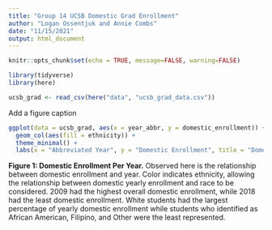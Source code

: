 ```yaml
---
title: "Group 14 UCSB Domestic Grad Enrollment"
author: "Logan Ossentjuk and Annie Combs"
date: "11/15/2021"
output: html_document
---
```


```r
knitr::opts_chunk$set(echo = TRUE, message=FALSE, warning=FALSE)

library(tidyverse)
library(here)
```

```r
ucsb_grad <- read_csv(here("data", "ucsb_grad_data.csv"))
```

Add a figure caption

```r
ggplot(data = ucsb_grad, aes(x = year_abbr, y = domestic_enrollment)) +
  geom_col(aes(fill = ethnicity)) +
  theme_minimal() +
  labs(x = "Abbreviated Year", y = "Domestic Enrollment", title = "Domestic Enrollment Per Year")
```

**Figure 1: Domestic Enrollment Per Year.** Observed here is the relationship between domestic enrollment and year. Color indicates ethnicity, allowing the relationship between domestic yearly enrollment and race to be considered. 2009 had the highest overall domestic enrollment, while 2018 had the least domestic enrollment. White students had the largest percentage of yearly domestic enrollment while students who identified as African American, Filipino, and Other were the least represented.
